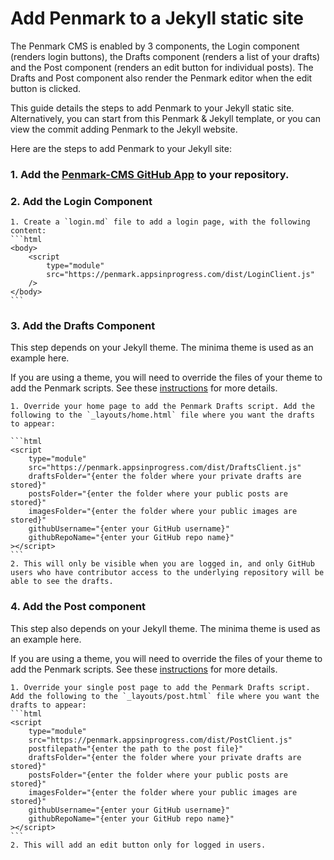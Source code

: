 # Add Penmark to a Jekyll static site

The Penmark CMS is enabled by 3 components, the Login component (renders login buttons), the Drafts component (renders a list of your drafts) and the Post component (renders an edit button for individual posts).  The Drafts and Post component also render the Penmark editor when the edit button is clicked.

This guide details the steps to add Penmark to your Jekyll static site. Alternatively, you can start from this Penmark & Jekyll template, or you can view the commit adding Penmark to the Jekyll website.

Here are the steps to add Penmark to your Jekyll site:

### 1. Add the [Penmark-CMS GitHub App](https://github.com/apps/penmark-cms) to your repository.
### 2. Add the Login Component
    1. Create a `login.md` file to add a login page, with the following content:
    ```html
    <body>
        <script 
            type="module" 
            src="https://penmark.appsinprogress.com/dist/LoginClient.js"
        />
    </body>
    ```
### 3. Add the Drafts Component

This step depends on your Jekyll theme. The minima theme is used as an example here. 

If you are using a theme, you will need to override the files of your theme to add 
the Penmark scripts. See these [instructions](https://jekyllrb.com/docs/themes/#overriding-theme-defaults) for more details.

    1. Override your home page to add the Penmark Drafts script. Add the following to the `_layouts/home.html` file where you want the drafts to appear:

    ```html
    <script 
        type="module" 
        src="https://penmark.appsinprogress.com/dist/DraftsClient.js"
        draftsFolder="{enter the folder where your private drafts are stored}"
        postsFolder="{enter the folder where your public posts are stored}"
        imagesFolder="{enter the folder where your public images are stored}"
        githubUsername="{enter your GitHub username}"
        githubRepoName="{enter your GitHub repo name}"
    ></script>
    ```
    2. This will only be visible when you are logged in, and only GitHub users who have contributor access to the underlying repository will be able to see the drafts.

### 4. Add the Post component

This step also depends on your Jekyll theme. The minima theme is used as an example here. 

If you are using a theme, you will need to override the files of your theme to add 
the Penmark scripts. See these [instructions](https://jekyllrb.com/docs/themes/#overriding-theme-defaults) for more details.

    1. Override your single post page to add the Penmark Drafts script. Add the following to the `_layouts/post.html` file where you want the drafts to appear:
    ```html
    <script 
        type="module" 
        src="https://penmark.appsinprogress.com/dist/PostClient.js" 
        postfilepath="{enter the path to the post file}"
        draftsFolder="{enter the folder where your private drafts are stored}"
        postsFolder="{enter the folder where your public posts are stored}"
        imagesFolder="{enter the folder where your public images are stored}"
        githubUsername="{enter your GitHub username}"
        githubRepoName="{enter your GitHub repo name}"  
    ></script> 
    ```
    2. This will add an edit button only for logged in users.

